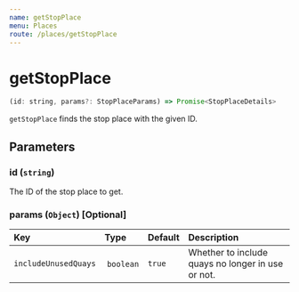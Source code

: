 ```yaml
---
name: getStopPlace
menu: Places
route: /places/getStopPlace
---
```


# getStopPlace

```javascript
(id: string, params?: StopPlaceParams) => Promise<StopPlaceDetails>
```

`getStopPlace` finds the stop place with the given ID.

## Parameters

### id (`string`)

The ID of the stop place to get.

### params (`Object`) [Optional]

| Key                      | Type           | Default      | Description |
|:-------------------------|:---------------|:-------------|:------------|
| `includeUnusedQuays`     | `boolean`      | `true`       | Whether to include quays no longer in use or not. |
